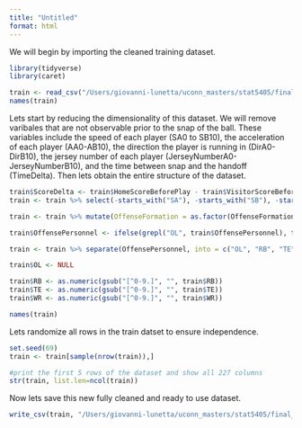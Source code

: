 ```yaml
---
title: "Untitled"
format: html
---
```


We will begin by importing the cleaned training dataset.

```r
library(tidyverse)
library(caret)

train <- read_csv("/Users/giovanni-lunetta/uconn_masters/stat5405/final_project/data/cleaned_train_r.csv")
names(train)
```

Lets start by reducing the dimensionality of this dataset. We will remove varibales that are not observable prior to the snap of the ball. These variables include the speed of each player (SA0 to SB10), the acceleration of each player (AA0-AB10), the direction the player is running in (DirA0-DirB10), the jersey number of each player (JerseyNumberA0-JerseyNumberB10), and the time between snap and the handoff (TimeDelta). Then lets obtain the entire structure of the dataset.

```r
train$ScoreDelta <- train$HomeScoreBeforePlay - train$VisitorScoreBeforePlay
train <- train %>% select(-starts_with("SA"), -starts_with("SB"), -starts_with("AA"), -starts_with("AB"), -starts_with("DirA"), -starts_with("DirB"), -starts_with("DisA"), -starts_with("DisB"), -starts_with("JerseyNumber"), -TimeDelta, -starts_with("HomeScoreBeforePlay"), -starts_with("VisitorScoreBeforePlay"), -ends_with("TeamAbbr"), -starts_with("PlayerCollege"), -starts_with("Position"), -starts_with("Birth"), -starts_with("Location"), -starts_with("PlayID"), -starts_with("Season"), -starts_with("Display"), -starts_with("Stadium"), -starts_with("Possession"), -starts_with("FieldPosition"), -starts_with("Turf"))

train <- train %>% mutate(OffenseFormation = as.factor(OffenseFormation),  PlayDirection = as.factor(PlayDirection), GameWeather = as.factor(GameWeather), WindDirection = as.factor(WindDirection), Down = as.factor(Down), Quarter = as.factor(Quarter), Distance = as.factor(Distance), Week = as.factor(Week), DL = as.factor(DL), LB = as.factor(LB), BL = as.factor(BL), GameHour = as.factor(GameHour))

train$OffensePersonnel <- ifelse(grepl("OL", train$OffensePersonnel), train$OffensePersonnel, paste0("0 OL, ", train$OffensePersonnel))

train <- train %>% separate(OffensePersonnel, into = c("OL", "RB", "TE", "WR"), sep = ",\\s*", convert = TRUE)

train$OL <- NULL

train$RB <- as.numeric(gsub("[^0-9.]", "", train$RB))
train$TE <- as.numeric(gsub("[^0-9.]", "", train$TE))
train$WR <- as.numeric(gsub("[^0-9.]", "", train$WR))

names(train)
```

Lets randomize all rows in the train datset to ensure independence.

```r
set.seed(69)
train <- train[sample(nrow(train)),]
```

```r
#print the first 5 rows of the dataset and show all 227 columns
str(train, list.len=ncol(train))
```

Now lets save this new fully cleaned and ready to use dataset.

```r
write_csv(train, "/Users/giovanni-lunetta/uconn_masters/stat5405/final_project/data/train_ready.csv")
```